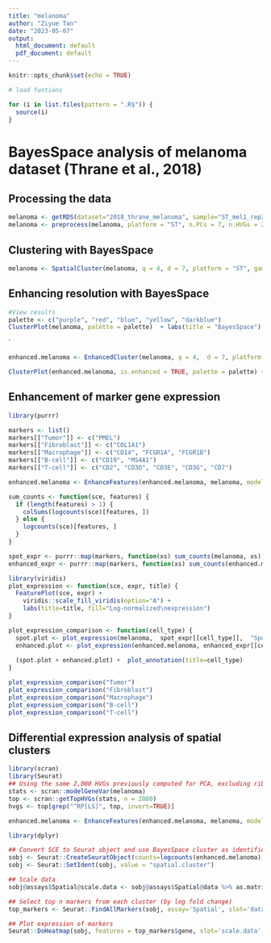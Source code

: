 ```yaml
---
title: "melanoma"
author: "Ziyue Tan"
date: "2023-05-07"
output:
  html_document: default
  pdf_document: default
---
```


```r
knitr::opts_chunk$set(echo = TRUE)
```

```r
# load funtions

for (i in list.files(pattern = ".R$")) {
  source(i)                      
}

```

# BayesSpace analysis of melanoma dataset (Thrane et al., 2018)
## Processing the data
```r
melanoma <- getRDS(dataset="2018_thrane_melanoma", sample="ST_mel1_rep2")
melanoma <- preprocess(melanoma, platform = "ST", n.PCs = 7, n.HVGs = 2000, log.normalize = FALSE)
```

## Clustering with BayesSpace
```r
melanoma <- SpatialCluster(melanoma, q = 4, d = 7, platform = "ST", gamma = 2, n.rep = 1000, ncores = 1)
```

## Enhancing resolution with BayesSpace
```r
#View results
palette <- c("purple", "red", "blue", "yellow", "darkblue")
ClusterPlot(melanoma, palette = palette)  + labs(title = "BayesSpace") + geom_polygon(color = "black") 
```
`

```r
enhanced.melanoma <- EnhancedCluster(melanoma, q = 4,  d = 7, platform ="ST", mu0 = NULL, Lambda0 = NULL, gamma = 2, alpha = 1, beta = 0.01, n.rep = 500, jitter_scale = 20, jitter_prior = 10, ncores = 1)
```

```r
ClusterPlot(enhanced.melanoma, is.enhanced = TRUE, palette = palette) + labs(title = "Enhanced clustering") + geom_polygon(color = "black") 
```

## Enhancement of marker gene expression
```r
library(purrr)

markers <- list()
markers[["Tumor"]] <- c("PMEL")
markers[["Fibroblast"]] <- c("COL1A1")
markers[["Macrophage"]] <- c("CD14", "FCGR1A", "FCGR1B")
markers[["B-cell"]] <- c("CD19", "MS4A1")
markers[["T-cell"]] <- c("CD2", "CD3D", "CD3E", "CD3G", "CD7")

enhanced.melanoma <- EnhanceFeatures(enhanced.melanoma, melanoma, model = "xgboost", feature_names=purrr::reduce(markers, c), nrounds=0)

```

```r
sum_counts <- function(sce, features) {
  if (length(features) > 1) {
    colSums(logcounts(sce)[features, ])
  } else {
    logcounts(sce)[features, ]
  }
}

spot_expr <- purrr::map(markers, function(xs) sum_counts(melanoma, xs))
enhanced_expr <- purrr::map(markers, function(xs) sum_counts(enhanced.melanoma, xs))
```

```r
library(viridis)
plot_expression <- function(sce, expr, title) {
  FeaturePlot(sce, expr) +
    viridis::scale_fill_viridis(option="A") +
    labs(title=title, fill="Log-normalized\nexpression")
}

plot_expression_comparison <- function(cell_type) {
  spot.plot <- plot_expression(melanoma,  spot_expr[[cell_type]],  "Spot")
  enhanced.plot <- plot_expression(enhanced.melanoma, enhanced_expr[[cell_type]],  "Enhanced")
  
  (spot.plot + enhanced.plot) +  plot_annotation(title=cell_type)
}
```

```r
plot_expression_comparison("Tumor")
plot_expression_comparison("Fibroblast") 
plot_expression_comparison("Macrophage") 
plot_expression_comparison("B-cell") 
plot_expression_comparison("T-cell")

```

## Differential expression analysis of spatial clusters
```r
library(scran)
library(Seurat)
## Using the same 2,000 HVGs previously computed for PCA, excluding ribosomal
stats <- scran::modelGeneVar(melanoma)
top <- scran::getTopHVGs(stats, n = 2000)
hvgs <- top[grep("^RP[LS]", top, invert=TRUE)]

enhanced.melanoma <- EnhanceFeatures(enhanced.melanoma, melanoma, model="xgboost", feature_names=hvgs, nrounds=0)

library(dplyr)

## Convert SCE to Seurat object and use BayesSpace cluster as identifier
sobj <- Seurat::CreateSeuratObject(counts=logcounts(enhanced.melanoma), assay='Spatial', meta.data=as.data.frame(colData(enhanced.melanoma)))
sobj <- Seurat::SetIdent(sobj, value = "spatial.cluster")

## Scale data
sobj@assays$Spatial@scale.data <- sobj@assays$Spatial@data %>% as.matrix %>% t %>% scale %>% t

## Select top n markers from each cluster (by log fold change)
top_markers <- Seurat::FindAllMarkers(sobj, assay='Spatial', slot='data', group.by='spatial.cluster', only.pos=TRUE) %>%  group_by(cluster) %>% top_n(5, avg_log2FC)

## Plot expression of markers
Seurat::DoHeatmap(sobj, features = top_markers$gene, slot='scale.data',  group.by = "spatial.cluster", group.colors=palette, angle=0, size=4, label = FALSE, raster=FALSE) +  guides(col = FALSE)
```
